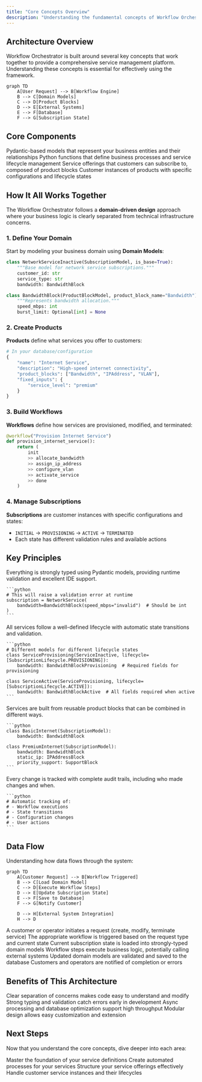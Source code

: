 ```yaml
---
title: "Core Concepts Overview"
description: "Understanding the fundamental concepts of Workflow Orchestrator"
---
```


## Architecture Overview

Workflow Orchestrator is built around several key concepts that work together to provide a comprehensive service management platform. Understanding these concepts is essential for effectively using the framework.

```mermaid
graph TD
    A[User Request] --> B[Workflow Engine]
    B --> C[Domain Models]
    C --> D[Product Blocks]
    D --> E[External Systems]
    E --> F[Database]
    F --> G[Subscription State]
```

## Core Components

<CardGroup cols={2}>
  <Card
    title="Domain Models"
    icon="cube"
    href="/concepts/domain-models"
  >
    Pydantic-based models that represent your business entities and their relationships
  </Card>
  <Card
    title="Workflows"
    icon="workflow"
    href="/concepts/workflows"
  >
    Python functions that define business processes and service lifecycle management
  </Card>
  <Card
    title="Products"
    icon="box"
    href="/concepts/products"
  >
    Service offerings that customers can subscribe to, composed of product blocks
  </Card>
  <Card
    title="Subscriptions"
    icon="users"
    href="/concepts/subscriptions"
  >
    Customer instances of products with specific configurations and lifecycle states
  </Card>
</CardGroup>

## How It All Works Together

The Workflow Orchestrator follows a **domain-driven design** approach where your business logic is clearly separated from technical infrastructure concerns.

### 1. Define Your Domain

Start by modeling your business domain using **Domain Models**:

```python
class NetworkServiceInactive(SubscriptionModel, is_base=True):
    """Base model for network service subscriptions."""
    customer_id: str
    service_type: str
    bandwidth: BandwidthBlock

class BandwidthBlock(ProductBlockModel, product_block_name="Bandwidth"):
    """Represents bandwidth allocation."""
    speed_mbps: int
    burst_limit: Optional[int] = None
```

### 2. Create Products

**Products** define what services you offer to customers:

```python
# In your database/configuration
{
    "name": "Internet Service",
    "description": "High-speed internet connectivity",
    "product_blocks": ["Bandwidth", "IPAddress", "VLAN"],
    "fixed_inputs": {
        "service_level": "premium"
    }
}
```

### 3. Build Workflows

**Workflows** define how services are provisioned, modified, and terminated:

```python
@workflow("Provision Internet Service")
def provision_internet_service():
    return (
        init
        >> allocate_bandwidth
        >> assign_ip_address
        >> configure_vlan
        >> activate_service
        >> done
    )
```

### 4. Manage Subscriptions

**Subscriptions** are customer instances with specific configurations and states:

- `INITIAL` → `PROVISIONING` → `ACTIVE` → `TERMINATED`
- Each state has different validation rules and available actions

## Key Principles

<AccordionGroup>
  <Accordion title="Type Safety">
    Everything is strongly typed using Pydantic models, providing runtime validation and excellent IDE support.

    ```python
    # This will raise a validation error at runtime
    subscription = NetworkService(
        bandwidth=BandwidthBlock(speed_mbps="invalid")  # Should be int
    )
    ```
  </Accordion>

  <Accordion title="Lifecycle Management">
    All services follow a well-defined lifecycle with automatic state transitions and validation.

    ```python
    # Different models for different lifecycle states
    class ServiceProvisioning(ServiceInactive, lifecycle=[SubscriptionLifecycle.PROVISIONING]):
        bandwidth: BandwidthBlockProvisioning  # Required fields for provisioning

    class ServiceActive(ServiceProvisioning, lifecycle=[SubscriptionLifecycle.ACTIVE]):
        bandwidth: BandwidthBlockActive  # All fields required when active
    ```
  </Accordion>

  <Accordion title="Composability">
    Services are built from reusable product blocks that can be combined in different ways.

    ```python
    class BasicInternet(SubscriptionModel):
        bandwidth: BandwidthBlock

    class PremiumInternet(SubscriptionModel):
        bandwidth: BandwidthBlock
        static_ip: IPAddressBlock
        priority_support: SupportBlock
    ```
  </Accordion>

  <Accordion title="Auditability">
    Every change is tracked with complete audit trails, including who made changes and when.

    ```python
    # Automatic tracking of:
    # - Workflow executions
    # - State transitions
    # - Configuration changes
    # - User actions
    ```
  </Accordion>
</AccordionGroup>

## Data Flow

Understanding how data flows through the system:

```mermaid
graph TD
    A[Customer Request] --> B[Workflow Triggered]
    B --> C[Load Domain Model]
    C --> D[Execute Workflow Steps]
    D --> E[Update Subscription State]
    E --> F[Save to Database]
    F --> G[Notify Customer]

    D --> H[External System Integration]
    H --> D
```

<Steps>
  <Step title="Request Initiation">
    A customer or operator initiates a request (create, modify, terminate service)
  </Step>

  <Step title="Workflow Execution">
    The appropriate workflow is triggered based on the request type and current state
  </Step>

  <Step title="Domain Model Loading">
    Current subscription state is loaded into strongly-typed domain models
  </Step>

  <Step title="Business Logic Execution">
    Workflow steps execute business logic, potentially calling external systems
  </Step>

  <Step title="State Persistence">
    Updated domain models are validated and saved to the database
  </Step>

  <Step title="Notification">
    Customers and operators are notified of completion or errors
  </Step>
</Steps>

## Benefits of This Architecture

<CardGroup cols={2}>
  <Card title="Maintainability" icon="wrench">
    Clear separation of concerns makes code easy to understand and modify
  </Card>
  <Card title="Reliability" icon="shield">
    Strong typing and validation catch errors early in development
  </Card>
  <Card title="Scalability" icon="chart-line">
    Async processing and database optimization support high throughput
  </Card>
  <Card title="Flexibility" icon="puzzle">
    Modular design allows easy customization and extension
  </Card>
</CardGroup>

## Next Steps

Now that you understand the core concepts, dive deeper into each area:

<CardGroup cols={2}>
  <Card
    title="Learn Domain Models"
    icon="cube"
    href="/concepts/domain-models"
  >
    Master the foundation of your service definitions
  </Card>
  <Card
    title="Build Workflows"
    icon="workflow"
    href="/concepts/workflows"
  >
    Create automated processes for your services
  </Card>
  <Card
    title="Design Products"
    icon="box"
    href="/concepts/products"
  >
    Structure your service offerings effectively
  </Card>
  <Card
    title="Manage Subscriptions"
    icon="users"
    href="/concepts/subscriptions"
  >
    Handle customer service instances and their lifecycles
  </Card>
</CardGroup>
